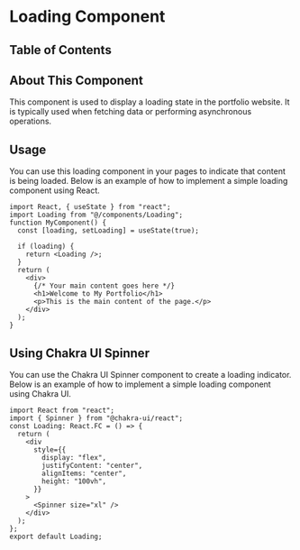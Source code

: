 
# Loading Component

## Table of Contents

## About This Component

This component is used to display a loading state in the portfolio website. It is typically used when fetching data or performing asynchronous operations.

## Usage

You can use this loading component in your pages to indicate that content is being loaded. Below is an example of how to implement a simple loading component using React.

```tsx
import React, { useState } from "react";
import Loading from "@/components/Loading";
function MyComponent() {
  const [loading, setLoading] = useState(true);

  if (loading) {
    return <Loading />;
  }
  return (
    <div>
      {/* Your main content goes here */}
      <h1>Welcome to My Portfolio</h1>
      <p>This is the main content of the page.</p>
    </div>
  );
}
```

## Using Chakra UI Spinner

You can use the Chakra UI Spinner component to create a loading indicator. Below is an example of how to implement a simple loading component using Chakra UI.

```tsx
import React from "react";
import { Spinner } from "@chakra-ui/react";
const Loading: React.FC = () => {
  return (
    <div
      style={{
        display: "flex",
        justifyContent: "center",
        alignItems: "center",
        height: "100vh",
      }}
    >
      <Spinner size="xl" />
    </div>
  );
};
export default Loading;
```

<BackToTop />
